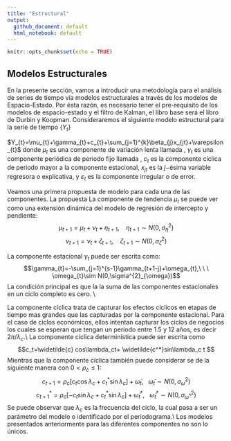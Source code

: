 ```yaml
---
title: "Estructural"
output:
  github_document: default
  html_notebook: default
---
```


```r
knitr::opts_chunk$set(echo = TRUE)
```

## Modelos Estructurales

En la presente sección, vamos a introducir una metodología para el análisis de series de tiempo vía modelos estructurales a través de los modelos de Espacio-Estado. Por ésta razón, es necesario tener el pre-requisito de los modelos de espacio-estado y el filtro de Kalman, el libro base será el libro de Durbin y Koopman. Consideraremos el siguiente modelo estructural para la serie de tiempo $\{Y_{t}\}$

$Y_{t}=\mu_{t}+\gamma_{t}+c_{t}+\sum_{j=1}^{k}\beta_{j}x_{jt}+\varepsilon_{t}$
donde $\mu_{t}$ es una componente de variación lenta llamada \textit{tendencia},  $\gamma_{t}$ es una componente periódica de periodo fijo llamada \textit{estacional}, $c_{t}$ es la componente cíclica de periodo mayor a la componente estacional, $x_{jt}$ es la $j-$ésima variable regresora o explicativa, y $\varepsilon_{t}$ es la componente  irregular o de error.

Veamos una primera propuesta de modelo para cada una de las componentes. La propuesta La componente de tendencia $\mu_{t}$ se puede ver como una extensión dinámica del modelo de regresión de intercepto y pendiente:
$$\mu_{t+1}=\mu_{t}+\nu_{t}+\eta_{t+1},\  \  \  \  \eta_{t+1}\sim N(0,\sigma^{2}_{\eta})$$
$$\nu_{t+1}=\nu_{t}+\zeta_{t+1},\  \  \  \  \zeta_{t+1}\sim N(0,\sigma^{2}_{\zeta})$$

La componente estacional $\gamma_{t}$ puede ser escrita como:
$$\gamma_{t}=-\sum_{j=1}^{s-1}\gamma_{t+1-j}+\omega_{t},\  \  \  \omega_{t}\sim N(0,\sigma^{2}_{\omega})$$
La condición principal es que la la suma de las componentes estacionales en un ciclo completo es cero. \\

La componente cíclica trata de capturar los efectos cíclicos en etapas de tiempo mas grandes que las capturadas por la componente estacional. Para el caso de ciclos económicos, ellos intentan capturar los ciclos de negocios los cuales se esperan que tengan un periodo entre 1.5 y 12 años, es decir $2\pi/\lambda_{c}$.\\
La componente cíclica determinística puede ser escrita como
$$c_t=\widetilde{c} cos\lambda_ct+ \widetilde{c^*}sin\lambda_c t $$
Mientras que la componente cíclica también puede considerar se de la siguiente manera con $0<\rho_c\leq1$:
$$c_{t+1}=\rho_c[c_{t}\cos \lambda_{c}+c_{t}^{\ast}\sin \lambda_{c}]+\widetilde{\omega}_{t},\  \  \  \widetilde{\omega}_{t}\sim N(0,\sigma^{2}_{\widetilde{\omega}})$$
$$c^{\ast}_{t+1}=\rho_c[-c_{t}\sin \lambda_{c}+c_{t}^{\ast}\sin \lambda_{c}]+\widetilde{\omega}^{\ast}_{t},\  \  \  \widetilde{\omega}^{\ast}_{t}\sim N(0,\sigma^{2}_{\widetilde{\omega}^{\ast}})$$
Se puede observar que $\lambda_{c}$ es la frecuencia del ciclo, la cual pasa a ser un parámetro del modelo o identificado por el periodograma.\\
\textbf{Nota:}Los modelos presentados anteriormente para las diferentes componentes no son lo únicos.